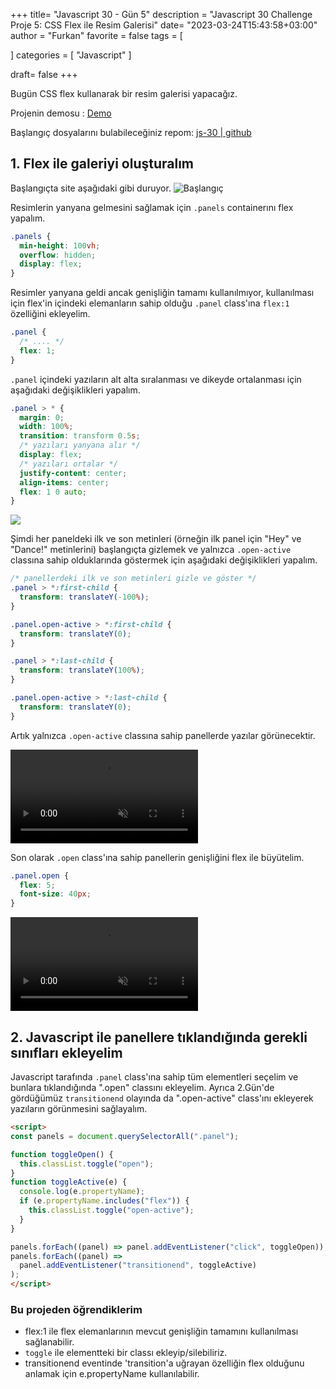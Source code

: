 +++
title= "Javascript 30 - Gün 5"
description = "Javascript 30 Challenge Proje 5: CSS Flex ile Resim Galerisi"
date= "2023-03-24T15:43:58+03:00"
author = "Furkan"
favorite = false
tags = [

]
categories = [
"Javascript"
]

draft= false
+++

Bugün CSS flex kullanarak bir resim galerisi yapacağız.

Projenin demosu : [Demo](https://elbaley.github.io/js-30/05/index-solution.html)

Başlangıç dosyalarını bulabileceğiniz repom: [js-30 | github](https://github.com/elbaley/js-30)

## 1. Flex ile galeriyi oluşturalım

Başlangıçta site aşağıdaki gibi duruyor.
![Başlangıç](/images/js-30-gun-5-baslangic.webp)

Resimlerin yanyana gelmesini sağlamak için `.panels` containerını flex yapalım.

```css
.panels {
  min-height: 100vh;
  overflow: hidden;
  display: flex;
}
```

Resimler yanyana geldi ancak genişliğin tamamı kullanılmıyor, kullanılması için flex'in içindeki elemanların sahip olduğu `.panel` class'ına `flex:1` özelliğini ekleyelim.

```css
.panel {
  /* .... */
  flex: 1;
}
```

`.panel` içindeki yazıların alt alta sıralanması ve dikeyde ortalanması için aşağıdaki değişiklikleri yapalım.

```css
.panel > * {
  margin: 0;
  width: 100%;
  transition: transform 0.5s;
  /* yazıları yanyana alır */
  display: flex;
  /* yazıları ortalar */
  justify-content: center;
  align-items: center;
  flex: 1 0 auto;
}
```

![](/images/js-30-5-asama1.webp)

Şimdi her paneldeki ilk ve son metinleri (örneğin ilk panel için "Hey" ve "Dance!" metinlerini) başlangıçta gizlemek ve yalnızca `.open-active` classına sahip olduklarında göstermek için aşağıdaki değişiklikleri yapalım.

```css
/* panellerdeki ilk ve son metinleri gizle ve göster */
.panel > *:first-child {
  transform: translateY(-100%);
}

.panel.open-active > *:first-child {
  transform: translateY(0);
}

.panel > *:last-child {
  transform: translateY(100%);
}

.panel.open-active > *:last-child {
  transform: translateY(0);
}
```

Artık yalnızca `.open-active` classına sahip panellerde yazılar görünecektir.

<video src="/videos/js-30-gun-5-css-open-active.mp4" style="max-width: 100%" muted autoplay loop controls>

</video>

Son olarak `.open` class'ına sahip panellerin genişliğini flex ile büyütelim.

```css
.panel.open {
  flex: 5;
  font-size: 40px;
}
```

<video src="/videos/js-30-gun-5-css-final.mp4" style="max-width: 100%" muted autoplay loop controls>

</video>

## 2. Javascript ile panellere tıklandığında gerekli sınıfları ekleyelim

Javascript tarafında `.panel` class'ına sahip tüm elementleri seçelim ve bunlara tıklandığında ".open" classını ekleyelim.
Ayrıca 2.Gün'de gördüğümüz `transitionend` olayında da ".open-active" class'ını ekleyerek yazıların görünmesini sağlayalım.

```html
<script>
const panels = document.querySelectorAll(".panel");

function toggleOpen() {
  this.classList.toggle("open");
}
function toggleActive(e) {
  console.log(e.propertyName);
  if (e.propertyName.includes("flex")) {
    this.classList.toggle("open-active");
  }
}

panels.forEach((panel) => panel.addEventListener("click", toggleOpen));
panels.forEach((panel) =>
  panel.addEventListener("transitionend", toggleActive)
);
</script>
```

### Bu projeden öğrendiklerim

- flex:1 ile flex elemanlarının mevcut genişliğin tamamını kullanılması sağlanabilir.
- `toggle` ile elementteki bir classı ekleyip/silebiliriz.
- transitionend eventinde 'transition'a uğrayan özelliğin flex olduğunu anlamak için e.propertyName kullanılabilir.
